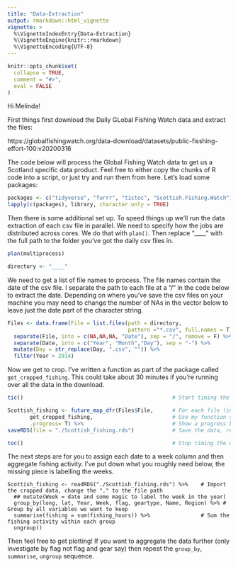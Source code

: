 ```yaml
---
title: "Data-Extraction"
output: rmarkdown::html_vignette
vignette: >
  %\VignetteIndexEntry{Data-Extraction}
  %\VignetteEngine{knitr::rmarkdown}
  %\VignetteEncoding{UTF-8}
---
```


```r
knitr::opts_chunk$set(
  collapse = TRUE,
  comment = "#>",
  eval = FALSE
)
```

Hi Melinda!

First things first download the Daily GLobal Fishing Watch data and extract the files:

https://globalfishingwatch.org/data-download/datasets/public-fisshing-effort-100:v20200316

The code below will process the Global Fishing Watch data to get us a Scotland specific data product. Feel free to either copy the chunks of R code into a script, or just try and run them from here. Let's load some packages:

```r
packages <- c("tidyverse", "furrr", "tictoc", "Scottish.Fishing.Watch") # List packages
lapply(c(packages), library, character.only = TRUE)                     # Load packages

```

Then there is some additional set up. To speed things up we'll run the data extraction of each csv file in parallel. We need to specify how the jobs are distributed across cores. We do that with `plan()`. Then replace "____" with the full path to the folder you've got the daily csv files in.

```r
plan(multiprocess)                                                      # Choose the method to parallelise by with furrr

directory <- "____"

```

We need to get a list of file names to process. The file names contain the date of the csv file. I separate the path to each file at a "/" in the code below to extract the date. Depending on where you've save the csv files on your machine you may need to change the number of NAs in the vector below to leave just the date part of the character string.

```r
Files <- data.frame(File = list.files(path = directory,                 # Get a list of files to import 
                                      pattern ="*.csv", full.names = T)) %>% 
  separate(File, into = c(NA,NA,NA, "Date"), sep = "/", remove = F) %>% # Pull the date from the file name
  separate(Date, into = c("Year", "Month","Day"), sep = "-") %>%        # Get time columns for grouping time steps
  mutate(Day = str_replace(Day, ".csv", "")) %>%                        # Remove the file extension from the last column
  filter(Year > 2014)                                                   # If you want to drop old files now for speed you could do it here.

```

Now we get to crop. I've written a function as part of the package called `get_cropped_fishing`. This could take about 30 minutes if you're running over all the data in the download.

```r
tic()                                               # Start timing the operation

Scottish_fishing <- future_map_dfr(Files$File,      # For each file (in parallel) (and appending results into a single dataframe)
       get_cropped_fishing,                         # Use my function set to defaults
       .progress= T) %>%                            # Show a progress bar
saveRDS(file = "./Scottish_fishing.rds")            # Save the data, replace the "." with the path to where you want to save to

toc()                                               # Stop timing the operation

```

The next steps are for you to assign each date to a week column and then aggregate fishing activity. I've put down what you roughly need below, the missing piece is labelling the weeks.

```Aggregating
Scottish_fishing <- readRDS("./Scottish_fishing.rds") %>%    # Import the cropped data, change the "." to the file path
  ## mutate(Week = date and some magic to label the week in the year)
  group_by(long, lat, Year, Week, flag, geartype, Name, Region) %>% # Group by all variables we want to keep
  summarise(fishing = sum(fishing_hours)) %>%                # Sum the fishing activity within each group 
  ungroup()            

```

Then feel free to get plotting! If you want to aggregate the data further (only investigate by flag not flag and gear say) then repeat the `group_by`, `summarise`, `ungroup` sequence.
